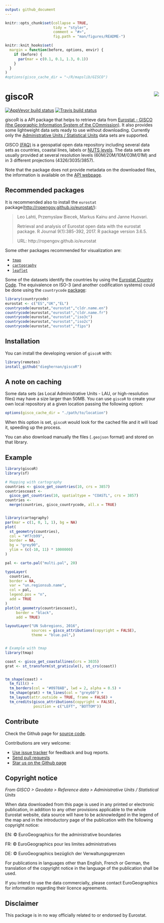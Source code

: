 ```yaml
---
output: github_document
---
```


<!-- README.md is generated from README.Rmd. Please edit that file -->

```r
knitr::opts_chunk$set(collapse = TRUE,
                      tidy = "styler",
                      comment = "#>",
                      fig.path = "man/figures/README-")

knitr::knit_hooks$set(
  margin = function(before, options, envir) {
    if (before) {
      par(mar = c(0.1, 0.1, 1.3, 0.1))
    }
  }
)
#options(gisco_cache_dir = "~/R/mapslib/GISCO")
```

# giscoR <img src="man/figures/logo.png" align="right" width=“120” />

<!-- badges: start -->
[![AppVeyor build status](https://ci.appveyor.com/api/projects/status/github/dieghernan/giscoR?branch=master&svg=true)](https://ci.appveyor.com/project/dieghernan/giscoR)
[![Travis build status](https://travis-ci.com/dieghernan/giscoR.svg?branch=master)](https://travis-ci.com/dieghernan/giscoR)
<!-- badges: end -->

giscoR is a API package that helps to retrieve data from [Eurostat - GISCO (the Geographic Information System of the COmmission)](https://ec.europa.eu/eurostat/web/gisco). It also provides some lightweight data sets ready to use without downloading. Currently only the [Administrative Units / Statistical Units](https://ec.europa.eu/eurostat/web/gisco/geodata/reference-data/administrative-units-statistical-units) data sets are supported.

GISCO [(FAQ)](https://ec.europa.eu/eurostat/web/gisco/faq) is a geospatial open data repository including several data sets as countries, coastal lines, labels or [NUTS levels](https://ec.europa.eu/eurostat/web/regions-and-cities/overview). The data sets are usually provided at several resolution levels (60M/20M/10M/03M/01M) and in 3 different projections (4326/3035/3857).

Note that the package does not provide metadata on the downloaded files, the information is available on the [API webpage](https://gisco-services.ec.europa.eu/distribution/v2/).

## Recommended packages

It is recommended also to install the `eurostat` package(<http://ropengov.github.io/eurostat/>):

> Leo Lahti, Przemyslaw Biecek, Markus Kainu and Janne Huovari.
>
> Retrieval and analysis of Eurostat open data with the eurostat package. R Journal 9(1):385-392, 2017. R package version 3.6.5.
>
> URL: http://ropengov.github.io/eurostat

Some other packages recommended for visualization are:

* [`tmap`](https://mtennekes.github.io/tmap)    
* [`cartography`](http://riatelab.github.io/cartography/docs/)
* [`leaflet`](https://rstudio.github.io/leaflet/)

Some of the datasets identify the countries by using the [Eurostat Country Code](https://ec.europa.eu/eurostat/statistics-explained/index.php/Glossary:Country_codes). The equivalence on ISO-3 (and another codification systems) could be done using the `countrycode` [package](https://vincentarelbundock.github.io/countrycode):

```r
library(countrycode)
eurostat <- c("ES","UK","EL")
countrycode(eurostat,"eurostat","cldr.name.en")
countrycode(eurostat,"eurostat","cldr.name.fr")
countrycode(eurostat,"eurostat","iso3c")
countrycode(eurostat,"eurostat","iso2c")
countrycode(eurostat,"eurostat","fips")
```




## Installation

You can install the developing version of `giscoR` with:

``` r
library(remotes)
install_github("dieghernan/giscoR")
```

## A note on caching

Some data sets (as Local Administrative Units - LAU, or high-resolution files) may have a size larger than 50MB. You can use `giscoR` to create your own local repository at a given location passing the following option:

```r
options(gisco_cache_dir = "./path/to/location")
```

When this option is set, `giscoR` would look for the cached file and it will load it, speeding up the process.

You can also download manually the files (`.geojson` format) and stored on that library.


## Example

```r
library(giscoR)
library(sf)

# Mapping with cartography
countries <- gisco_get_countries(10, crs = 3857)
countriescoast <-
  gisco_get_countries(10, spatialtype = "COASTL", crs = 3857)
countries <-
  merge(countries, gisco_countrycode, all.x = TRUE)


library(cartography)
par(mar = c(1, 0, 1, 1), bg = NA)
plot(
  st_geometry(countries),
  col = "#f7cb99",
  border = NA,
  bg = "grey90",
  ylim = (c(-10, 11) * 1000000)
)

pal <- carto.pal("multi.pal", 20)

typoLayer(
  countries,
  border = NA,
  var = "un.regionsub.name",
  col = pal,
  legend.pos = "n",
  add = TRUE
)
plot(st_geometry(countriescoast),
     border = "black",
     add = TRUE)

layoutLayer("UN Subregions, 2016",
            sources = gisco_attributions(copyright = FALSE),
            theme = "blue.pal",)


# Example with tmap
library(tmap)

coast <- gisco_get_coastallines(crs = 3035)
grat <- st_transform(st_graticule(), st_crs(coast))


tm_shape(coast) +
  tm_fill() +
  tm_borders(col = "#0978AB", lwd = 2, alpha = 0.5) +
  tm_shape(grat) + tm_lines(col = "grey60") +
  tm_layout(attr.outside = TRUE, frame = FALSE) +
  tm_credits(gisco_attributions(copyright = FALSE),
             position = c("LEFT", "BOTTOM"))
```


## Contribute

Check the Github page for [source code](https://github.com/dieghernan/giscoR/).

Contributions are very welcome:

* [Use issue tracker](https://github.com/dieghernan/giscoR/issues) for feedback and bug reports.
* [Send pull requests](https://github.com/dieghernan/giscoR/)
* [Star us on the Github page](https://github.com/dieghernan/giscoR)

## Copyright notice

*From GISCO > Geodata > Reference data > Administrative Units / Statistical Units*

When data downloaded from this page is used in any printed or electronic publication, in addition to any other provisions applicable to the whole Eurostat website, data source will have to be acknowledged in the legend of the map and in the introductory page of the publication with the following copyright notice:

EN: &copy; EuroGeographics for the administrative boundaries

FR: &copy; EuroGeographics pour les limites administratives

DE: &copy; EuroGeographics bez&uuml;glich der Verwaltungsgrenzen

For publications in languages other than English, French or German, the translation of the copyright notice in the language of the publication shall be used.

If you intend to use the data commercially, please contact EuroGeographics for information regarding their licence agreements.

## Disclaimer

This package is in no way officially related to or endorsed by Eurostat.
